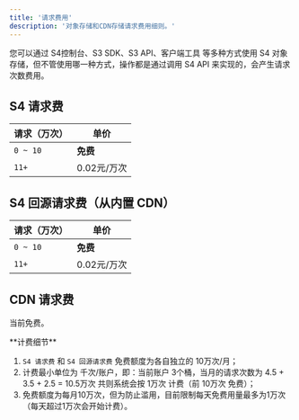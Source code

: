 ```yaml
---
title: '请求费用'
description: '对象存储和CDN存储请求费用细则。'
---
```


您可以通过 S4控制台、S3 SDK、S3 API、客户端工具 等多种方式使用 S4 对象存储，但不管使用哪一种方式，操作都是通过调用 S4 API 来实现的，会产生请求次数费用。

## S4 请求费

| 请求（万次） | 单价 |
| --- | --- |
| `0 ~ 10` | **免费** |
| `11+` | 0.02元/万次 |

## S4 回源请求费（从内置 CDN）

| 请求（万次） | 单价 |
| --- | --- |
| `0 ~ 10` | **免费** |
| `11+` | 0.02元/万次 |

## CDN 请求费

当前免费。

<Info>
**计费细节**

1. `S4 请求费` 和 `S4 回源请求费` 免费额度为各自独立的 10万次/月；
2. 计费最小单位为 千次/账户，即：当前账户 3个桶，当月的请求次数为 4.5 + 3.5 + 2.5 = 10.5万次 共则系统会按 1万次 计费（前 10万次 免费）；
3. 免费额度为每月10万次，但为防止滥用，目前限制每天免费用量最多为1万次（每天超过1万次会开始计费）。

</Info>